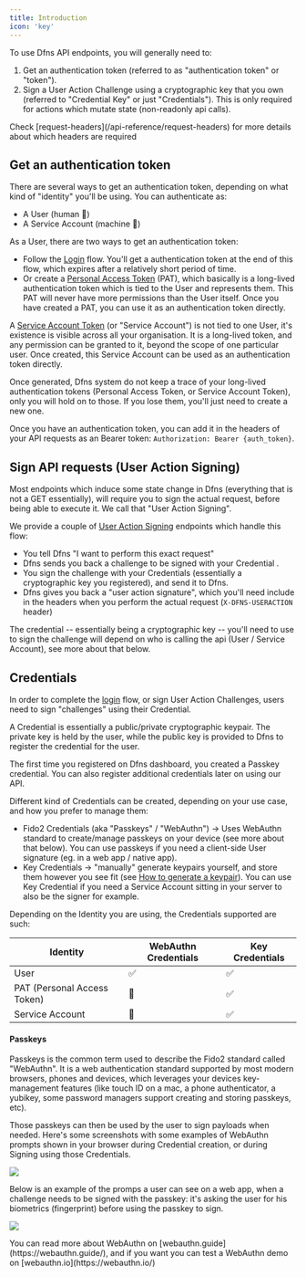 ```yaml
---
title: Introduction
icon: 'key'
---
```


To use Dfns API endpoints, you will generally need to:

1. Get an authentication token (referred to as "authentication token" or "token").
2. Sign a User Action Challenge using a cryptographic key that you own (referred to "Credential Key" or just "Credentials"). This is only required for actions which mutate state (non-readonly api calls).

<Note>
Check [request-headers](/api-reference/request-headers) for more details about which headers are required
</Note>

## Get an authentication token

There are several ways to get an authentication token, depending on what kind of "identity" you'll be using. You can authenticate as:

* A User (human :man:)
* A Service Account (machine :robot:)

As a User, there are two ways to get an authentication token:

* Follow the [Login](/api-reference/auth/flows) flow. You'll get a authentication token at the end of this flow, which expires after a relatively short period of time.
* Or create a [Personal Access Token](/api-reference/auth/personal-access-tokens) (PAT), which basically is a long-lived authentication token which is tied to the User and represents them. This PAT will never have more permissions than the User itself. Once you have created a PAT, you can use it as an authentication token directly.

A [Service Account Token](/api-reference/auth/service-accounts) (or "Service Account") is not tied to one User, it's existence is visible across all your organisation. It is a long-lived token, and any permission can be granted to it, beyond the scope of one particular user. Once created, this Service Account can be used as an authentication token directly.

<Note>
Once generated, Dfns system do not keep a trace of your long-lived authentication tokens (Personal Access Token, or Service Account Token), only you will hold on to those. If you lose them, you'll just need to create a new one.
</Note>

Once you have an authentication token, you can add it in the headers of your API requests as an Bearer token: `Authorization: Bearer {auth_token}`.

## Sign API requests (User Action Signing)

Most endpoints which induce some state change in Dfns (everything that is not a GET essentially), will require you to sign the actual request, before being able to execute it. We call that "User Action Signing".

We provide a couple of [User Action Signing](/api-reference/signing-flows) endpoints which handle this flow:

* You tell Dfns "I want to perform this exact request"
* Dfns sends you back a challenge to be signed with your Credential .
* You sign the challenge with your Credentials (essentially a cryptographic key you registered), and send it to Dfns.
* Dfns gives you back a "user action signature", which you'll need include in the headers when you perform the actual request (`X-DFNS-USERACTION` header)

The credential -- essentially being a cryptographic key -- you'll need to use to sign the challenge will depend on who is calling the api (User / Service Account), see more about that below.

## Credentials

In order to complete the [login](/api-reference/auth) flow, or sign User Action Challenges, users need to sign "challenges" using their Credential.

A Credential is essentially a public/private cryptographic keypair. The private key is held by the user, while the public key is provided to Dfns to register the credential for the user.

The first time you registered on Dfns dashboard, you created a Passkey credential. You can also register additional credentials later on using our API.

Different kind of Credentials can be created, depending on your use case, and how you prefer to manage them:

* Fido2 Credentials (aka "Passkeys" / "WebAuthn") -> Uses WebAuthn standard to create/manage passkeys on your device (see more about that below). You can use passkeys if you need a client-side User signature (eg. in a web app / native app).
* Key Credentials -> "manually" generate keypairs yourself, and store them however you see fit (see [How to generate a keypair](/developers/guides/generate-a-key-pair)). You can use Key Credential if you need a Service Account sitting in your server to also be the signer for example.

Depending on the Identity you are using, the Credentials supported are such:

| Identity                    | WebAuthn Credentials | Key Credentials |
|-----------------------------|----------------------|-----------------|
| User                        | ✅                    | ✅               |
| PAT (Personal Access Token) | 🛑                   | ✅               |
| Service Account             | 🛑                   | ✅               |


#### Passkeys

Passkeys is the common term used to describe the Fido2 standard called "WebAuthn". It is a web authentication standard supported by most modern browsers, phones and devices, which leverages your devices key-management features (like touch ID on a mac, a phone authenticator, a yubikey, some password managers support creating and storing passkeys, etc).

Those passkeys can then be used by the user to sign payloads when needed. Here's some screenshots with some examples of WebAuthn prompts shown in your browser during Credential creation, or during Signing using those Credentials.

![](/images/spaces_tnSPOZGQ2hBmgoVWX5H6_uploads_git-blob-54add556211f11befd5047b874bbd9c5cb3d2ece_image.webp)

Below is an example of the promps a user can see on a web app, when a challenge needs to be signed with the passkey: it's asking the user for his biometrics (fingerprint) before using the passkey to sign.

![](/images/spaces_tnSPOZGQ2hBmgoVWX5H6_uploads_git-blob-580cad85aaff8b8fb161334ae93d3f01d240dc35_image.webp)

<Note>
You can read more about WebAuthn on [webauthn.guide](https://webauthn.guide/), and if you want you can test a WebAuthn demo on [webauthn.io](https://webauthn.io/)
</Note>

